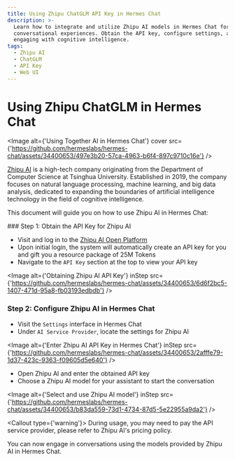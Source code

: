 ```yaml
---
title: Using Zhipu ChatGLM API Key in Hermes Chat
description: >-
  Learn how to integrate and utilize Zhipu AI models in Hermes Chat for enhanced
  conversational experiences. Obtain the API key, configure settings, and start
  engaging with cognitive intelligence.
tags:
  - Zhipu AI
  - ChatGLM
  - API Key
  - Web UI
---
```


# Using Zhipu ChatGLM in Hermes Chat

<Image alt={'Using Together AI in Hermes Chat'} cover src={'https://github.com/hermeslabs/hermes-chat/assets/34400653/497e3b20-57ca-4963-b6f4-897c9710c16e'} />

[Zhipu AI](https://www.zhipuai.cn/) is a high-tech company originating from the Department of Computer Science at Tsinghua University. Established in 2019, the company focuses on natural language processing, machine learning, and big data analysis, dedicated to expanding the boundaries of artificial intelligence technology in the field of cognitive intelligence.

This document will guide you on how to use Zhipu AI in Hermes Chat:

<Steps>
  ### Step 1: Obtain the API Key for Zhipu AI

  - Visit and log in to the [Zhipu AI Open Platform](https://open.bigmodel.cn/)
  - Upon initial login, the system will automatically create an API key for you and gift you a resource package of 25M Tokens
  - Navigate to the `API Key` section at the top to view your API key

  <Image alt={'Obtaining Zhipu AI API Key'} inStep src={'https://github.com/hermeslabs/hermes-chat/assets/34400653/6d6f2bc5-1407-471d-95a8-fb03193edbdb'} />

  ### Step 2: Configure Zhipu AI in Hermes Chat

  - Visit the `Settings` interface in Hermes Chat
  - Under `AI Service Provider`, locate the settings for Zhipu AI

  <Image alt={'Enter Zhipu AI API Key in Hermes Chat'} inStep src={'https://github.com/hermeslabs/hermes-chat/assets/34400653/2afffe79-1d37-423c-9363-f09605d5e640'} />

  - Open Zhipu AI and enter the obtained API key
  - Choose a Zhipu AI model for your assistant to start the conversation

  <Image alt={'Select and use Zhipu AI model'} inStep src={'https://github.com/hermeslabs/hermes-chat/assets/34400653/b83da559-73d1-4734-87d5-5e22955a9da2'} />

  <Callout type={'warning'}>
    During usage, you may need to pay the API service provider, please refer to Zhipu AI's pricing
    policy.
  </Callout>
</Steps>

You can now engage in conversations using the models provided by Zhipu AI in Hermes Chat.
